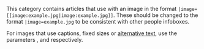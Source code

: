 {{polluted category}}
{{tracking category|hidden=yes}}

This category contains articles that use {{tl|infobox military person}} with an image in the format <tt><nowiki>|image=[[image:example.jpg|image:example.jpg]]</nowiki></tt>. These should be changed to the format <tt><nowiki>|image=example.jpg</nowiki></tt> to be consistent with other people infoboxes.

For images that use captions, fixed sizes or [[Wikipedia:圖像的替代文字|alternative text]], use the parameters {{para|caption}}, {{para|image_size}} and {{para|alt}} respectively.

{{categoryTOC|align=center}}